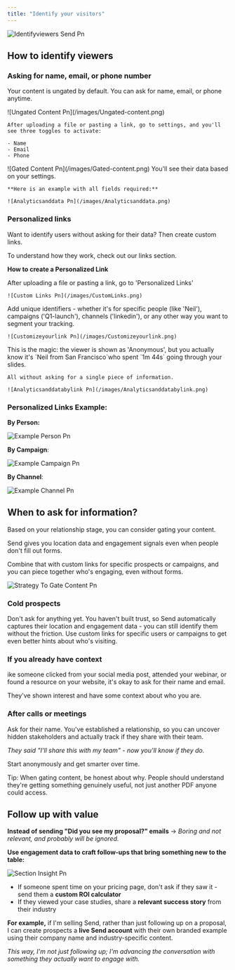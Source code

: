 ```yaml
---
title: "Identify your visitors"
---
```


![Identifyviewers Send Pn](/images/Identifyviewers-Send.png)

## How to identify viewers

### Asking for name, email, or phone number

Your content is ungated by default. You can ask for name, email, or phone anytime.

<Steps>
  <Step title="Go to settings">
    ![Ungated Content Pn](/images/Ungated-content.png)

    After uploading a file or pasting a link, go to settings, and you'll see three toggles to activate:

    - Name
    - Email
    - Phone
  </Step>
  <Step title="Confirm what data you want to collect">
    ![Gated Content Pn](/images/Gated-content.png)
  </Step>
  <Step title="Collect visitors data">
    You'll see their data based on your settings.

    **Here is an example with all fields required:**

    ![Analyticsanddata Pn](/images/Analyticsanddata.png)
  </Step>
</Steps>

### Personalized links

Want to identify users without asking for their data? Then create custom links.

To understand how they work, check out our links section.

**How to create a Personalized Link**

<Steps>
  <Step title="Go to Personalized Links">
    After uploading a file or pasting a link, go to 'Personalized Links'

    ![Custom Links Pn](/images/CustomLinks.png)
  </Step>
  <Step title="Personalize your link">
    Add unique identifiers - whether it's for specific people (like 'Neil'), campaigns ('Q1-launch'), channels ('linkedin'), or any other way you want to segment your tracking.

    ![Customizeyourlink Pn](/images/Customizeyourlink.png)
  </Step>
  <Step title="Example of tracking using links">
    This is the magic: the viewer is shown as 'Anonymous', but you actually know it's `Neil from San Francisco`who spent `1m 44s`  going through your slides.

    All without asking for a single piece of information.

    ![Analyticsanddatabylink Pn](/images/Analyticsanddatabylink.png)
  </Step>
</Steps>

### **Personalized Links Example:**

**By Person:**

![Example Person Pn](/images/ExamplePerson.png)

**By Campaign**:

![Example Campaign Pn](/images/ExampleCampaign.png)

**By Channel**:

![Example Channel Pn](/images/ExampleChannel.png)

## When to ask for information?

Based on your relationship stage, you can consider gating your content.

Send gives you location data and engagement signals even when people don't fill out forms.

Combine that with custom links for specific prospects or campaigns, and you can piece together who's engaging, even without forms.

![Strategy To Gate Content Pn](/images/Strategy-to-gate-content.png)

### **Cold prospects**

Don't ask for anything yet. You haven't built trust, so Send automatically captures their location and engagement data - you can still identify them without the friction. Use custom links for specific users or campaigns to get even better hints about who's visiting.

### **If you already have context**

ike someone clicked from your social media post, attended your webinar, or found a resource on your website, it's okay to ask for their name and email.

They've shown interest and have some context about who you are.

### **After calls or meetings**

Ask for their name. You've established a relationship, so you can uncover hidden stakeholders and actually track if they share with their team.

_They said "I'll share this with my team" - now you'll know if they do._

Start anonymously and get smarter over time.

<Tip>
  Tip: When gating content, be honest about why. People should understand they're getting something genuinely useful, not just another PDF anyone could access.
</Tip>

## Follow up with value

**Instead of sending "Did you see my proposal?" emails** → _Boring and not relevant, and probably will be ignored._

**Use engagement data to craft follow-ups that bring something new to the table:**

![Section Insight Pn](/images/SectionInsight.png)

- If someone spent time on your pricing page, don't ask if they saw it - send them a **custom ROI calculator**
- If they viewed your case studies, share a **relevant success story** from their industry

**For example,** if I'm selling Send, rather than just following up on a proposal, I can create prospects a **live Send account** with their own branded example using their company name and industry-specific content.

_This way, I'm not just following up; I'm advancing the conversation with something they actually want to engage with._